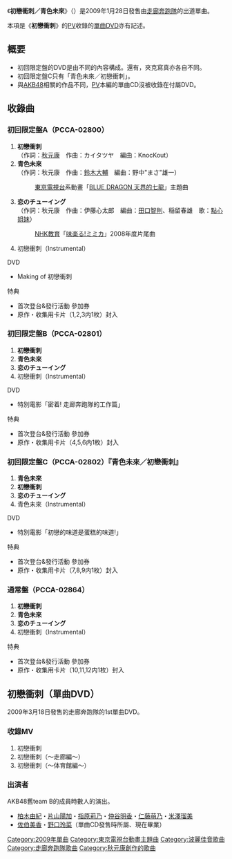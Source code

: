 {{Infobox Single 
| Name           = 《初戀衝刺／青色未來》
| Artist         = [[走廊奔跑隊|走廊奔跑隊]]
| Album          = [[不要在走廊奔跑！|不要在走廊奔跑！]]
| Cover         = 初恋ダッシュ／青い未来.jpg
| B-side         = 恋のチューイング（御果子姐妹）
| Released       = 2009年1月28日
| Format         = [[單曲|單曲]]
| Recorded       = 
| Genre          = [[J-POP|J-POP]]
| Length         = 
| Label          = [[波麗佳音|波麗佳音]]
| Writer         = 
| Producer       = [[秋元康|秋元康]]
| Certification  = 
| Chart position = * 週榜第10位（[[Oricon公信榜|Oricon]]）
| Last single    = -
| This single    = 《'''初戀衝刺／青色未來'''》<br />（2009年）
| Next single    = 《[[幹勁煙花|幹勁煙花]]》<br />（2009年）
| Misc           = 
}}
《'''初戀衝刺／青色未來'''》（{{lang-ja|'''初恋ダッシュ/青い未来'''}}）是2009年1月28日發售由[[走廊奔跑隊|走廊奔跑隊]]的出道單曲。

本項是《'''初戀衝刺'''》的[[音樂影片|PV]]收錄的[[#初戀衝刺（單曲DVD）|單曲DVD]]亦有記述。

== 概要 ==
* 初回限定盤的DVD是由不同的內容構成。還有，夾克寫真亦各自不同。
* 初回限定盤C只有「青色未來／初戀衝刺」。
* 與[[AKB48|AKB48]]相關的作品不同，[[音樂影片|PV]]本編的單曲CD沒被收錄在付屬DVD。

== 收錄曲 ==
=== 初回限定盤A（PCCA-02800） ===
# '''初戀衝刺'''<br />（作詞：[[秋元康|秋元康]]　作曲：カイタツヤ　編曲：KnocKout）
# '''青色未來'''<br />（作詞：秋元康　作曲：[[鈴木大輔|鈴木大輔]]　編曲：野中"まさ"雄一）
#: [[東京電視台|東京電視台]]系動畫「[[藍龍_(動畫)#第二季_天界的七龍|BLUE DRAGON 天界的七龍]]」主題曲
# '''恋のチューイング'''<br />（作詞：秋元康　作曲：伊藤心太郎　編曲：[[田口智則|田口智則]]、稲留春雄　歌：[[走廊奔跑隊#點心姐妹|點心姐妹]]）
#: [[NHK教育頻道|NHK教育]]「[[味楽る!ミミカ|味楽る!ミミカ]]」2008年度片尾曲
# 初戀衝刺（Instrumental）

; DVD
* Making of 初戀衝刺

; 特典
* 首次登台&發行活動 參加券
* 原作・收集用卡片（1,2,3内1枚）封入

=== 初回限定盤B（PCCA-02801） ===
# '''初戀衝刺'''
# '''青色未來'''
# '''恋のチューイング'''
# 初戀衝刺（Instrumental）

; DVD
* 特別電影「密着! 走廊奔跑隊的工作篇」

; 特典
* 首次登台&發行活動 參加券
* 原作・收集用卡片（4,5,6内1枚）封入

=== 初回限定盤C（PCCA-02802）『青色未來／初戀衝刺』 ===
# '''青色未來'''
# '''初戀衝刺'''
# '''恋のチューイング'''
# 青色未來（Instrumental）
; DVD
* 特別電影「初戀的味道是蛋糕的味道!」
; 特典
* 首次登台&發行活動 參加券
* 原作・收集用卡片（7,8,9内1枚）封入

=== 通常盤（PCCA-02864） ===
# '''初戀衝刺'''
# '''青色未來'''
# '''恋のチューイング'''
# 初戀衝刺（Instrumental）
; 特典
* 首次登台&發行活動 參加券
* 原作・收集用卡片（10,11,12内1枚）封入

== 初戀衝刺（單曲DVD） ==
{{Infobox Single 
| Name           = 《初戀衝刺》
| Artist         = [[走廊奔跑隊|走廊奔跑隊]]
| Album          = 
| A-side         = 
| B-side         = 
| Released       = 2009年3月18日
| Format         = [[DVD|DVD]]
| Recorded       = 
| Genre          = [[J-POP|J-POP]]
| Length         = 
| Label          = [[波麗佳音|波麗佳音]]
| Writer         = 
| Producer       = [[秋元康|秋元康]]
| Certification  = 
| Chart position = 
| Last single    = -
| This single    = 《'''初戀衝刺'''》<br />（2009年）
| Next single    = 《[[幹勁煙花|幹勁煙花]]》<br />（2009年）
| Misc           = 
}}
2009年3月18日發售的走廊奔跑隊的1st單曲DVD。

=== 收錄MV ===
# 初戀衝刺
# 初戀衝刺（〜走廊編〜）
# 初戀衝刺（〜体育館編〜）

=== 出演者 ===
AKB48舊team B的成員時數人的演出。
* [[柏木由紀|柏木由紀]]・[[片山陽加|片山陽加]]・[[指原莉乃|指原莉乃]]・[[仲谷明香|仲谷明香]]・[[仁藤萌乃|仁藤萌乃]]・[[米澤瑠美|米澤瑠美]]
* [[佐伯美香|佐伯美香]]・[[野口玲菜|野口玲菜]]（單曲CD發售時所屬、現在畢業）

{{走廊奔跑隊}}
{{AKB48歌曲}}

{{DEFAULTSORT:Hatsukoitashi yuaoimirai}}
[[Category:2009年單曲|Category:2009年單曲]]
[[Category:東京電視台動畫主題曲|Category:東京電視台動畫主題曲]]
[[Category:波麗佳音歌曲|Category:波麗佳音歌曲]]
[[Category:走廊奔跑隊歌曲|Category:走廊奔跑隊歌曲]]
[[Category:秋元康創作的歌曲|Category:秋元康創作的歌曲]]